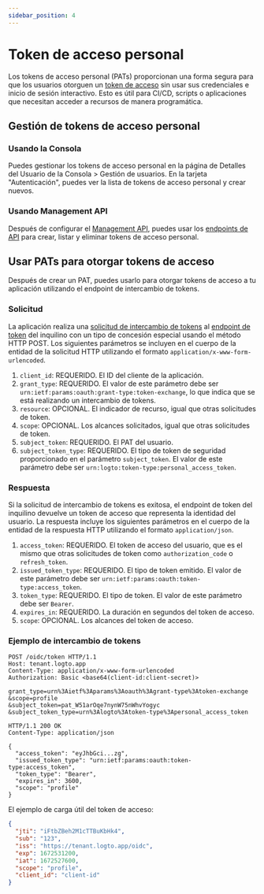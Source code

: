 ```yaml
---
sidebar_position: 4
---
```


# Token de acceso personal

Los tokens de acceso personal (PATs) proporcionan una forma segura para que los usuarios otorguen un [token de acceso](https://auth.wiki/access-token) sin usar sus credenciales e inicio de sesión interactivo. Esto es útil para CI/CD, scripts o aplicaciones que necesitan acceder a recursos de manera programática.

## Gestión de tokens de acceso personal

### Usando la Consola

Puedes gestionar los tokens de acceso personal en la página de Detalles del Usuario de la <CloudLink to="/users">Consola > Gestión de usuarios</CloudLink>. En la tarjeta "Autenticación", puedes ver la lista de tokens de acceso personal y crear nuevos.

### Usando Management API

Después de configurar el [Management API](/integrate-logto/interact-with-management-api/), puedes usar los [endpoints de API](https://openapi.logto.io/operation/operation-listuserpersonalaccesstokens) para crear, listar y eliminar tokens de acceso personal.

## Usar PATs para otorgar tokens de acceso

Después de crear un PAT, puedes usarlo para otorgar tokens de acceso a tu aplicación utilizando el endpoint de intercambio de tokens.

### Solicitud

La aplicación realiza una [solicitud de intercambio de tokens](https://auth.wiki/authorization-code-flow#token-exchange-request) al [endpoint de token](/integrate-logto/application-data-structure#token-endpoint) del inquilino con un tipo de concesión especial usando el método HTTP POST. Los siguientes parámetros se incluyen en el cuerpo de la entidad de la solicitud HTTP utilizando el formato `application/x-www-form-urlencoded`.

1. `client_id`: REQUERIDO. El ID del cliente de la aplicación.
2. `grant_type`: REQUERIDO. El valor de este parámetro debe ser `urn:ietf:params:oauth:grant-type:token-exchange`, lo que indica que se está realizando un intercambio de tokens.
3. `resource`: OPCIONAL. El indicador de recurso, igual que otras solicitudes de token.
4. `scope`: OPCIONAL. Los alcances solicitados, igual que otras solicitudes de token.
5. `subject_token`: REQUERIDO. El PAT del usuario.
6. `subject_token_type`: REQUERIDO. El tipo de token de seguridad proporcionado en el parámetro `subject_token`. El valor de este parámetro debe ser `urn:logto:token-type:personal_access_token`.

### Respuesta

Si la solicitud de intercambio de tokens es exitosa, el endpoint de token del inquilino devuelve un token de acceso que representa la identidad del usuario. La respuesta incluye los siguientes parámetros en el cuerpo de la entidad de la respuesta HTTP utilizando el formato `application/json`.

1. `access_token`: REQUERIDO. El token de acceso del usuario, que es el mismo que otras solicitudes de token como `authorization_code` o `refresh_token`.
2. `issued_token_type`: REQUERIDO. El tipo de token emitido. El valor de este parámetro debe ser `urn:ietf:params:oauth:token-type:access_token`.
3. `token_type`: REQUERIDO. El tipo de token. El valor de este parámetro debe ser `Bearer`.
4. `expires_in`: REQUERIDO. La duración en segundos del token de acceso.
5. `scope`: OPCIONAL. Los alcances del token de acceso.

### Ejemplo de intercambio de tokens

```
POST /oidc/token HTTP/1.1
Host: tenant.logto.app
Content-Type: application/x-www-form-urlencoded
Authorization: Basic <base64(client-id:client-secret)>

grant_type=urn%3Aietf%3Aparams%3Aoauth%3Agrant-type%3Atoken-exchange
&scope=profile
&subject_token=pat_W51arOqe7nynW75nWhvYogyc
&subject_token_type=urn%3Alogto%3Atoken-type%3Apersonal_access_token
```

```
HTTP/1.1 200 OK
Content-Type: application/json

{
  "access_token": "eyJhbGci...zg",
  "issued_token_type": "urn:ietf:params:oauth:token-type:access_token",
  "token_type": "Bearer",
  "expires_in": 3600,
  "scope": "profile"
}
```

El ejemplo de carga útil del token de acceso:

```json
{
  "jti": "iFtbZBeh2M1cTTBuKbHk4",
  "sub": "123",
  "iss": "https://tenant.logto.app/oidc",
  "exp": 1672531200,
  "iat": 1672527600,
  "scope": "profile",
  "client_id": "client-id"
}
```
